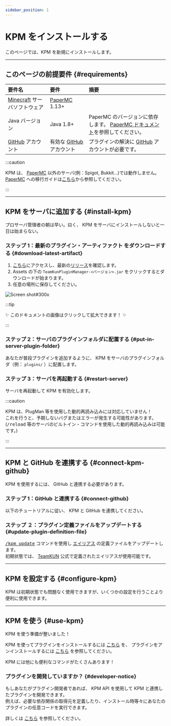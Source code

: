 ```yaml
---
sidebar_position: 1
---
```



# KPM をインストールする

このページでは、KPM を新規にインストールします。

---

## このページの前提要件 {#requirements}

| 要件名                                              | 要件                                         | 摘要                                                                                              |
|:-------------------------------------------------|:-------------------------------------------|:------------------------------------------------------------------------------------------------|
| [Minecraft](https://www.minecraft.net) サーバソフトウェア | [PaperMC](https://papermc.io/) 1.13+       |                                                                                                 |
| Java バージョン                                       | Java 1.8+                                  | PaperMC のバージョンに依存します。 [PaperMC ドキュメント](https://docs.papermc.io/paper/getting-started)を参照してください。 |
| [GitHub](https://www.github.com) アカウント           | 有効な [GitHub](https://www.github.com) アカウント | プラグインの解決に [GitHub](https://www.github.com) アカウントが必要です。                                          |

:::caution

KPM は、 [PaperMC](https://www.papermc.io/) 以外のサーバ(例：Spigot, Bukkit…)では動作しません。
[PaperMC](https://www.papermc.io/) への移行ガイドは[こちら](https://docs.papermc.io/paper/migration)から参照してください。

:::

---

## KPM をサーバに追加する {#install-kpm}

プロサーバ管理者の朝は早い。曰く、 KPM をサーバにインストールしないと一日は始まらない。

### ステップ 1：最新のプラグイン・アーティファクト をダウンロードする {#download-latest-artifact}

1. [こちら](https://www.github.com/TeamKUN/TeamKUNPluginManager/releases/latest)にアクセスし、最新の[リリース](/docs/expressions#release)を確認します。
2. Assets の下の `TeamKunPluginManager-<バージョン>.jar` をクリックするとダウンロードが始まります。
3. 任意の場所に保存してください。

![Screen shot#300x](images/download-kpm.png)

:::tip

:sparkles: このドキュメントの画像はクリックして拡大できます！ :sparkles:

:::

### ステップ 2：サーバのプラグインフォルダに配置する {#put-in-server-plugin-folder}

あなたが普段プラグインを追加するように、 KPM をサーバのプラグインフォルダ（例： `plugins/` ）に配置します。

### ステップ 3：サーバを再起動する {#restart-server}

サーバを再起動して KPM を有効化します。

:::caution

KPM は、PlugMan 等を使用した動的再読み込みには対応していません！  
これを行うと、予期しないバグまたはエラーが発生する可能性があります。  
(<kbd>/reload</kbd> 等のサーバのビルトイン・コマンドを使用した動的再読み込みは可能です。)

:::

---

## KPM と GitHub を連携する {#connect-kpm-github}

KPM を使用するには、 GitHub と連携する必要があります。

### ステップ 1：GitHub と連携する {#connect-github}

以下のチュートリアルに従い、 KPM と GitHub を連携してください。

<BelowDocument docId="use-kpm/getting-started/link-github" />

### ステップ ２：プラグイン定義ファイルをアップデートする {#update-plugin-definition-file}

[<kbd>/kpm update</kbd>](/docs/use-kpm/commands/#update) コマンドを使用し
[エイリアス](/docs/use-kpm/features/alias) の定義ファイルをアップデートします。  
初期状態では、 [TeamKUN](https://github.com/TeamKUN) 公式で定義されたエイリアスが使用可能です。

---

## KPM を設定する {#configure-kpm}

KPM は初期状態でも問題なく使用できますが、いくつかの設定を行うことより便利に使用できます。

<BelowDocument docId="use-kpm/getting-started/configuration" />

---

## KPM を使う {#use-kpm}

KPM を使う準備が整いました！

KPM を使ってプラグインをインストールするには [こちら](/docs/use-kpm/commands/install) を、
プラグインをアンインストールするには [こちら](/docs/use-kpm/commands/uninstall) を参照してください。

KPM には他にも便利なコマンドがたくさんあります！

<BelowDocument docId="use-kpm/commands/README" />

### プラグインを開発していますか？ {#developer-notice}

もしあなたがプラグイン開発者であれば、 KPM API を使用して KPM と連携したプラグインを開発できます。  
例えば、必要な依存関係の取得元を定義したり、インストール時等々にあなたのプラグインの任意コードを実行できます。

詳しくは [こちら](/dev-docs/api) を参照してください。
